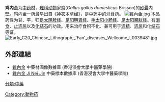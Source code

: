 {{Unreferenced|time=2021-01-24T04:32:23+00:00}}
{{ctm}}
'''鸡内金'''为[[中药材|中药材]]，[[雉科|雉科]][[动物|动物]]家[[鸡|鸡]](''Gallus gallus domesticus'' Brisson)的[[砂囊|砂囊]]内壁。鸡内金一药最早出自《[[神农本草经|神农本草经]]》，是[[中药|中药]]中的[[消食药|消食药]]。
[[File:雞內金.jpg|thumb]]
本品药性为甘、平，归[[足太阴脾经|足太阴脾经]]、[[足阳明胃经|足阳明胃经]]、[[手太阳小肠经|手太阳小肠经]]、[[足太阳膀胱经|足太阳膀胱经]]。有[[消食|消食]]、[[止遗尿|止遗尿]]以及[[化结石|化结石]]的功效。用来治疗食积不化、兼可用于[[遗精|遗精]]、[[遗尿|遗尿]]和化[[结石|结石]]等证。
[[File:Early_C20_Chinese_Lithograph;_'Fan'_diseases_Wellcome_L0039481.jpg|thumb]]

==外部連結==
*[https://sys01.lib.hkbu.edu.hk/cmed/mmid/detail.php?pid=B00380 雞內金] 中藥材圖像數據庫  (香港浸會大學中醫藥學院) {{zh}}{{en}} 
* [http://libproject.hkbu.edu.hk/was40/outline?page=1&channelid=44273&searchword=%E9%9B%9E%E5%85%A7%E9%87%91&sortfield=+name_chi_sort 雞內金 Ji Nei Jin]{{Wayback|url=http://libproject.hkbu.edu.hk/was40/outline?page=1&channelid=44273&searchword=%E9%9B%9E%E5%85%A7%E9%87%91&sortfield=+name_chi_sort |date=20150715161747 }} 中藥標本數據庫 (香港浸會大學中醫藥學院) {{zh-hk}}{{en}}

[[Category:動物药|Category:動物药]]
[[分類:中藥|分類:中藥]]

{{CN-med-stub}}
